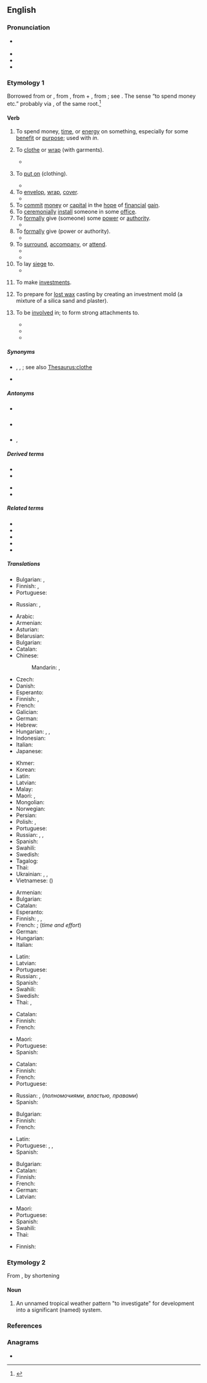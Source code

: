==English==

===Pronunciation===
* {{a|UK|US}} {{IPA|en|/ɪnˈvɛst/}}
* {{audio|en|en-us-invest.ogg|Audio (US)}}
* {{audio|en|LL-Q1860 (eng)-Back ache-invest.wav|Audio (UK)}}
* {{rhymes|en|ɛst}}

===Etymology 1===
{{root|en|ine-pro|*wes-}}
Borrowed from {{bor|en|frm|investir}} or {{bor|en|ML.|investire}}, from {{der|en|la|investio||to clothe, cover}}, from {{m|la|in-||in, on}} + {{m|la|vestio||to clothe, dress}}, from {{m|la|vestis||clothing}}; see {{m|en|vest}}. The sense “to spend money etc.” probably via {{der|en|it|investire}}, of the same root.<ref>{{R:Etymonline}}</ref>

====Verb====
{{en-verb}}

# To spend money, [[time]], or [[energy]] on something, especially for some [[benefit]] or [[purpose]]; used with ''in''.
#: {{ux|en|We'd like to thank all the contributors who have '''invested''' countless hours into this event.}}
# {{lb|en|transitive|dated}} To [[clothe]] or [[wrap]] (with garments).
#* {{quote-book|en|year=1851|first=Herman|last=Melville|title=Moby-Dick|passage=He was but shabbily apparelled in faded jacket and patched trowsers; a rag of a black handkerchief '''investing''' his neck.}}
# {{lb|en|intransitive|obsolete}} To [[put on]] (clothing).
#* {{quote-book|en|year=1596|authorlink=Edmund Spenser|first=Edmund|last=Spenser|title={{w|The Faerie Queene}}|others=book 4, canto 5, verse 18|passage=Cannot find one this girdle to '''invest'''!}}
# To [[envelop]], [[wrap]], [[cover]].
#* {{quote-book|en|year=1667|authorlink=John Milton|first=John|last=Milton|title={{w|Paradise Lost}}|others=Book 1, ll. 207-8|passage=Night / '''Invests''' the Sea, and wished Morn delayes}}
# To [[commit]] [[money]] or [[capital]] in the [[hope]] of [[financial]] [[gain]].
# To [[ceremonially]] [[install]] someone in some [[office]].
# To [[formally]] give (someone) some [[power]] or [[authority]].
#* {{quote-book|en|year=c. 1603–06|authorlink=William Shakespeare|first=William|last=Shakespeare|title={{w|King Lear}}|others=act 1, scene 1|passage=I do '''invest''' you jointly with my power.}}
# To [[formally]] give (power or authority).
#* {{quote-book|en|year=a. 1626|authorlink=Francis Bacon|first=Francis|last=Bacon|title=An Advertisement Touching a Holy War|passage=For he saith, if there can be found such an inequality between man and man, as there is between man and beast, or between soul and body, it '''investeth''' a right of government: which seemeth rather an impossible case than an untrue sentence.}}
# To [[surround]], [[accompany]], or [[attend]].
#* {{quote-book|en|year=1850|authorlink=Nathaniel Hawthorne|first=Nathaniel|last=Hawthorne|title={{w|The Scarlet Letter}}|passage=The scene was not without a mixture of awe such as must always '''invest''' the spectacle of the guilt and shame in a fellow-creature, before society shall have grown corrupt enough to smile, instead of shuddering, at it.}}
#*{{RQ:Melville Moby-Dick|chapter=35|page=171|passage=For the most part, in this tropic whaling life, a sublime uneventfulness '''invests''' you; you hear no news; read no gazettes; extras with startling accounts of commonplaces never delude you into unnecessary excitements; you hear of no domestic afflictions; bankrupt securities; fall of stocks; are never troubled with the thought of what you shall have for dinner—for all your meals for three years and more are snugly stowed in casks, and your bill of fare is immutable.}}
# To lay [[siege]] to.
#* {{quote-book|en|year=1820|authorlink=Charles Maturin|first=Charles|last=Maturin|title={{w|Melmoth the Wanderer}}|volume=4|passage=When she related that a band of fanatics, after robbing a church of all its silver-plate, and burning the adjacent vicarage, drunk with their success, had '''invested''' the Castle, and cried aloud for ‘''the man''’ to be brought unto them, that he might be hewed to pieces before the Lord in Gilgal—[…]her young hearers felt a deep stirring of the heart,—a proud yet mellowed elation that never yet was felt by the reader of a written history, though its pages were as legitimate as any sanctioned by the royal licenser at Madrid.}}
#: {{ux|en|to '''invest''' a town}}
# {{lb|en|intransitive}} To make [[investments]].
# {{lb|en|metallurgy}} To prepare for [[lost wax]] casting by creating an investment mold (a mixture of a silica sand and plaster).
# {{lb|en|intransitive}} To be [[involve]]d in; to form strong attachments to.
#* {{quote-book|en|year=2004|author=Michael D. Garval| title=A Dream of Stone| pageurl=https://books.google.com/books?id=jadTA5yudTcC&pg=PA214| isbn=9780874138627| page=214| publisher=University of Delaware Press| passage=From early on in his career, Zola's work as a critic revealed just how heavily he was '''invested''' in the literary “dream of stone.”}}
#* {{quote-book|en|year=2014|author=Sarah Varland|title=Tundra Threat: Faith in the Face of Crime| pageurl=https://books.google.com/books?id=H210AwAAQBAJ&pg=PA107| isbn=9781460341278| page=107| publisher=Harlequin| passage=She knew from watching him grow up that he didn't let that many people too close to him, but once he did, he was '''invested''' in that relationship.}}
#* {{quote-book|en|year=2015|author=James Graham|title=Tory Boyz| pageurl=https://books.google.com/books?id=HrfoBgAAQBAJ&pg=PT11| isbn=9781472587824| page=11| publisher=Bloomsbury Publishing| passage=We decided that it was because he trusted the core beliefs of the Conservative Party, and he was '''invested''' in their vision of change in the NorthWest of England where he comes from.}}

=====Synonyms=====
* {{sense|put on clothing}} {{l|en|beclothe}}, {{l|en|don}}, {{l|en|dress}}; see also [[Thesaurus:clothe]]
* {{sense|lay siege to}} {{l|en|besiege}}

=====Antonyms=====
* {{sense|clothe}} {{l|en|divest}}
* {{sense|give}} {{l|en|divest}}
* {{sense|commit funds}} {{l|en|disinvest}}, {{l|en|divest}}

=====Derived terms=====
{{rel-top|terms derived from ''invest (verb)''}}
* {{l|en|disinvest}}
* {{l|en|investable}}
{{rel-mid}}
* {{l|en|investment}}
* {{l|en|investor}}
{{rel-bottom}}

=====Related terms=====
* {{l|en|divest}}
* {{l|en|vest}}
* {{l|en|vestibule}}
* {{l|en|vestment}}
* {{l|en|vesture}}

=====Translations=====
{{trans-see|to clothe or wrap with garments|clothe}}

{{trans-top|to envelop, wrap, cover}}
* Bulgarian: {{t+|bg|обличам}}, {{t|bg|обгръщам с}}
* Finnish: {{t+|fi|peittää}}, {{t+|fi|peitellä}}
* Portuguese: {{t+|pt|cobrir}}
{{trans-mid}}
* Russian: {{t+|ru|покрыва́ть|impf}}, {{t+|ru|покры́ть|pf}}
{{trans-bottom}}

{{trans-top|to commit resources in the hope of financial gain}}
* Arabic: {{t|ar|اِسْتَثْمَرَ}}
* Armenian: {{t+|hy|ներդնել}}
* Asturian: {{t|ast|invertir}}
* Belarusian: {{t|be|інвестава́ць|impf|pf}}
* Bulgarian: {{t|bg|инвестирам}}
* Catalan: {{t+|ca|invertir}}
* Chinese:
*: Mandarin: {{t+|cmn|投資|sc=Hani}}, {{t+|cmn|投资|tr=tóuzī|sc=Hani}}
* Czech: {{t+|cs|investovat}}
* Danish: {{t|da|investere}}
* Esperanto: {{t|eo|investi}}
* Finnish: {{t+|fi|sijoittaa}}, {{t+|fi|investoida}}
* French: {{t+|fr|investir}}
* Galician: {{t|gl|investir}}
* German: {{t+|de|investieren}}
* Hebrew: {{t|he|השקיע|tr=hishkía}}
* Hungarian: {{t+|hu|befektet}}, {{t+|hu|beruház}}, {{t+|hu|invesztál}}
* Indonesian: {{t+|id|berinvestasi}}
* Italian: {{t+|it|investire}}
* Japanese: {{t+|ja|投資|alt=投資する|tr=とうしする, tōshi-suru}}
{{trans-mid}}
* Khmer: {{t-needed|km}}
* Korean: {{t+|ko|투자|alt=투자하다|tr=tuja-hada}}
* Latin: {{t|la|collocō}}
* Latvian: {{t|lv|ieguldīt}}
* Malay: {{t|ms|melabur}}
* Maori: {{t|mi|whakangao}}, {{t|mi|whakangao moni}}
* Mongolian: {{t-needed|mn}}
* Norwegian: {{t|no|investere}}
* Persian: {{t|fa|سرمایه‌گذاری کردن|tr=sarmâye-gozâri kardan}}
* Polish: {{t+|pl|inwestować|impf}}, {{t|pl|zainwestować|pf}}
* Portuguese: {{t+|pt|investir}}
* Russian: {{t+|ru|инвести́ровать|impf|pf}}, {{t+|ru|вкла́дывать|impf}}, {{t+|ru|вложи́ть|pf}}
* Spanish: {{t+|es|invertir}}
* Swahili: {{t+|sw|wekeza}}
* Swedish: {{t+|sv|investera}}
* Tagalog: {{t|tl|mamuhunan}}
* Thai: {{t+|th|ลงทุน}}
* Ukrainian: {{t|uk|інвестува́ти|impf|pf}}, {{t|uk|вклада́ти|impf}}, {{t|uk|вкла́сти|pf}}
* Vietnamese: {{t|vi|đầu tư}} ({{t|vi|投資|sc=Hani}})
{{trans-bottom}}

{{trans-top|to spend money, time, effort into sthg}}
* Armenian: {{t+|hy|ներդնել}}
* Bulgarian: {{t+|bg|влагам}}
* Catalan: {{t+|ca|invertir}}
* Esperanto: {{t|eo|investi}}
* Finnish: {{t+|fi|panostaa}}, {{t+|fi|käyttää}}, {{t+|fi|satsata}}
* French: {{t+|fr|investir}}; {{t+|fr|consacrer}} (''time and effort'')
* German: {{t+|de|investieren}}
* Hungarian: {{t+|hu|befektet}}
* Italian: {{t+|it|investire}}
{{trans-mid}}
* Latin: {{t|la|collocō}}
* Latvian: {{t|lv|ieguldīt}}
* Portuguese: {{t+|pt|investir}}
* Russian: {{t+|ru|вкла́дывать|impf}}, {{t+|ru|вложи́ть|pf}}
* Spanish: {{t+|es|invertir}}
* Swahili: {{t+|sw|wekeza}}
* Swedish: {{t+|sv|investera}}
* Thai: {{t+|th|ลงทุน}}, {{t|th|ลงทุนลงแรง}}
{{trans-bottom}}

{{trans-top|to ceremonially install into office}}
* Catalan: {{t+|ca|investir}}
* Finnish: {{t+|fi|nimittää}}
* French: {{t+|fr|investir}}
{{trans-mid}}
* Maori: {{t|mi|whakaoati}}
* Portuguese: {{t+|pt|investir}}
* Spanish: {{t+|es|investir}}
{{trans-bottom}}

{{trans-top|to formally give power}}
* Catalan: {{t+|ca|investir}}
* Finnish: {{t+|fi|valtuuttaa}}
* French: {{t+|fr|investir}}
* Portuguese: {{t+|pt|investir}}
{{trans-mid}}
* Russian: {{t+|ru|наделя́ть|impf}}, {{t+|ru|надели́ть|pf}} (''полномочиями, властью, правами'')
* Spanish: {{t+|es|investir}}
{{trans-bottom}}

{{trans-top|to lay siege to}}
* Bulgarian: {{t+|bg|обсаждам}}
* Finnish: {{t+|fi|piirittää}}
* French: {{t+|fr|investir}}
{{trans-mid}}
* Latin: {{t|la|circumsedeo}}
* Portuguese: {{t+|pt|cercar}}, {{t|pt|sitiar}}, {{t+|pt|assediar}}
* Spanish: {{t+|es|sitiar}}
{{trans-bottom}}

{{trans-top|to make investments}}
* Bulgarian: {{t|bg|инвестирам}}
* Catalan: {{t+|ca|invertir}}
* Finnish: {{t+|fi|investoida}}
* French: {{t+|fr|investir}}
* German: {{t+|de|investieren}}
* Latvian: {{t|lv|ieguldīt}}
{{trans-mid}}
* Maori: {{t|mi|whakangao}}
* Portuguese: {{t+|pt|investir}}
* Spanish: {{t+|es|invertir}}
* Swahili: {{t+|sw|wekeza}}
* Thai: {{t+|th|ลงทุน}}
{{trans-bottom}}

{{trans-top|to create an investment mold}}
* Finnish: {{t|fi|kaavata}}
{{trans-mid}}
{{trans-bottom}}

{{trans-top|to be involved in; to form strong attachments to}}
{{trans-mid}}
{{trans-bottom}}

===Etymology 2===
From {{m|en|investigate|}}, by shortening

====Noun====
{{en-noun}}

# {{lb|en|meteorology}} An unnamed tropical weather pattern "to investigate" for development into a significant (named) system.<!--A temporary designation by the U.S. [http://www.nrlmry.navy.mil/tc_pages/ Naval Research Lab] Joint Typhoon Warning Center and [http://www.nhc.noaa.gov/ National Hurricane Center]. Internal jargon (possibly teletype abbreviation) in the 1980's. Appears today on some tracking maps, e.g. tropical storm advisories at the [http://www.wunderground.com/tropical/ wunderground.com tropical weather page]. Designation, e.g. <code>'''91e'''</code>, is a cyclic number (90-99) and a letter suffix for oceanic region:
#* <code>'''a'''</code> - Arabian Sea
#* <code>'''b'''</code> - Bay of Bengal
#* <code>'''c'''</code> - North Central Pacific Ocean
#* <code>'''e'''</code> - Northeast Pacific Ocean
#* <code>'''l'''</code> - North Atlantic Ocean and Caribbean Sea
#* <code>'''p'''</code> - South Pacific Ocean
#* <code>'''s'''</code> - South Indian Ocean
#* <code>'''w'''</code> - Northwest Pacific Ocean -->

===References===
<references/>

===Anagrams===
* {{anagrams|en|a=einstv|ventis}}